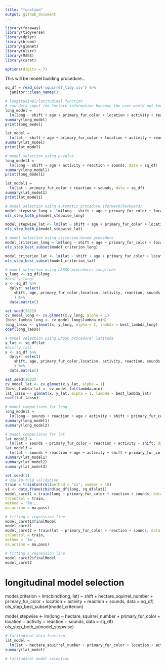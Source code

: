 ```yaml
---
title: "function"
output: github_document
---
```

```r
library(faraway)
library(tidyverse)
library(dplyr)
library(broom)
library(glmnet)
library(olsrr)
library(MASS)
library(caret)

options(digits = 7)
```
This will be model building procedure...
```r
sq_df = read_csv('squirrel_tidy.csv') %>% 
  janitor::clean_names()
```

```r
# longitudinal/latitudinal function
# raw data input (no hectare information because the user would not know the info. about it)
long_model =
  lm(long ~ shift + age + primary_fur_color + location + activity + reaction + sounds, data = sq_df)
summary(long_model)
print(long_model)

lat_model =
  lm(lat ~ shift + age + primary_fur_color + location + activity + reaction + sounds, data = sq_df)
summary(lat_model)
print(lat_model)
```

```r
# model selection using p-value
long_model1 = 
  lm(long ~ shift + age + activity + reaction + sounds, data = sq_df)
summary(long_model1)
print(long_model1)

lat_model1 =
  lm(lat ~ primary_fur_color + reaction + sounds, data = sq_df)
summary(lat_model1)
print(lat_model1)
```

```r
# model selection using automatic procedure (forward/backward)
model_stepwise_long <- lm(long ~ shift + age + primary_fur_color + location + activity + reaction + sounds, data = sq_df)
ols_step_both_p(model_stepwise_long)

model_stepwise_lat <- lm(lat ~ shift + age + primary_fur_color + location + activity + reaction + sounds, data = sq_df)
ols_step_both_p(model_stepwise_lat)
```

```r
# model selection using criterion-based procedure
model_criterion_long = lm(long ~ shift + age + primary_fur_color + location + activity + reaction + sounds, data = sq_df)
ols_step_best_subset(model_criterion_long)

model_criterion_lat <- lm(lat ~ shift + age + primary_fur_color + location + activity + reaction + sounds, data = sq_df)
ols_step_best_subset(model_criterion_lat)
```

```r
# model selection using LASSO procedure: longitude
y_long <- sq_df$long
#hist(y_long)
x <- sq_df %>% 
  dplyr::select(
    shift, age, primary_fur_color,location, activity, reaction, sounds
    ) %>%
  data.matrix()

set.seed(2022)
cv_model_long <- cv.glmnet(x,y_long, alpha = 1)
(best_lambda_long <- cv_model_long$lambda.min)
long_lasso <- glmnet(x, y_long, alpha = 1, lambda = best_lambda_long)
coef(long_lasso)
```

```r
# model selection using LASSO procedure: latitude
y_lat <- sq_df$lat
#hist(y_lat)
x <- sq_df %>% 
  dplyr::select(
    shift, age, primary_fur_color,location, activity, reaction, sounds
    ) %>%
  data.matrix()

set.seed(2023)
cv_model_lat <- cv.glmnet(x,y_lat, alpha = 1)
(best_lambda_lat <- cv_model_lat$lambda.min)
lat_lasso <- glmnet(x, y_lat, alpha = 1, lambda = best_lambda_lat)
coef(lat_lasso)

```

```r
# model comparisons for long
long_model2 = 
  lm(long ~ sounds + reaction + age + activity + shift + primary_fur_color, data = sq_df)
summary(long_model1)
summary(long_model2)

```

```r
# model comparisons for lat
lat_model2 = 
  lm(lat ~ sounds + primary_fur_color + reaction + activity + shift, data = sq_df)
lat_model3 = 
  lm(lat ~ sounds + reaction + age + activity + shift + primary_fur_color, data = sq_df)
summary(lat_model1)
summary(lat_model2)
summary(lat_model3)
```

```r
set.seed(1)
# Use 10-fold validation 
train = trainControl(method = "cv", number = 10)
y1 <- data.frame(cbind(sq_df$long, sq_df$lat))
model_caret1 = train(long ~ primary_fur_color + reaction + sounds, data = sq_df,
trControl = train,
method = 'lm',
na.action = na.pass)

# fitting a regression line
model_caret1$finalModel
model_caret1
model_caret2 = train(lat ~ primary_fur_color + reaction + sounds, data = sq_df,
trControl = train,
method = 'lm',
na.action = na.pass)

# fitting a regression line
model_caret2$finalModel
model_caret2
```
# longitudinal model selection
model_criterion = lm(cbind(long, lat) ~ shift + hectare_squirrel_number + primary_fur_color + location + activity + reaction + sounds, data = sq_df)
ols_step_best_subset(model_criterion)

model_stepwise <- lm(long ~ hectare_squirrel_number + primary_fur_color + location + activity + reaction + sounds, data = sq_df)
ols_step_both_p(model_stepwise)



```r
# latitudinal data function
lat_model =
  lm(lat ~ hectare_squirrel_number + primary_fur_color + location + activity + reaction + sounds, data = sq_df)
summary(lat_model)
```

```r
# latitudinal model selection
```

